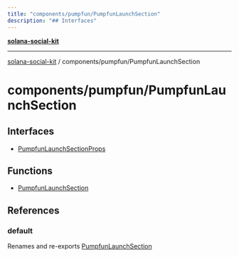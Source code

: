 ```yaml
---
title: "components/pumpfun/PumpfunLaunchSection"
description: "## Interfaces"
---
```


[**solana-social-kit**](../../../README.mdx)

***

[solana-social-kit](../../../README.mdx) / components/pumpfun/PumpfunLaunchSection

# components/pumpfun/PumpfunLaunchSection

## Interfaces

- [PumpfunLaunchSectionProps](interfaces/PumpfunLaunchSectionProps.mdx)

## Functions

- [PumpfunLaunchSection](functions/PumpfunLaunchSection.mdx)

## References

### default

Renames and re-exports [PumpfunLaunchSection](functions/PumpfunLaunchSection.mdx)
